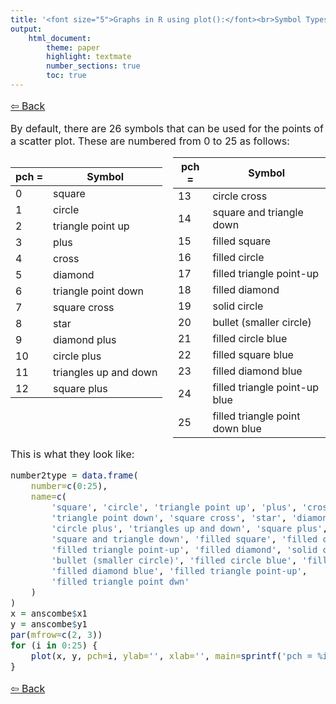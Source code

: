 ```yaml
---
title: '<font size="5">Graphs in R using plot():</font><br>Symbol Types in Scatter Plots'
output:
    html_document:
        theme: paper
        highlight: textmate
        number_sections: true
        toc: true
---
```

<font size="3">
    
[⇦ Back](../../R.html)

By default, there are 26 symbols that can be used for the points of a scatter plot. These are numbered from 0 to 25 as follows:

<style>
  .col2 {
    columns: 2 200px;         /* number of columns and width in pixels*/
    -webkit-columns: 2 200px; /* chrome, safari */
    -moz-columns: 2 200px;    /* firefox */
  }
  .col3 {
    columns: 3 100px;
    -webkit-columns: 3 100px;
    -moz-columns: 3 100px;
  }
</style>

<div class="col2">

| pch = | Symbol |
|-------|--------|
| 0     | square |
| 1     | circle |
| 2     | triangle point up |
| 3     | plus |
| 4     | cross |
| 5     | diamond |
| 6     | triangle point down |
| 7     | square cross |
| 8     | star |
| 9     | diamond plus |
| 10    | circle plus |
| 11    | triangles up and down |
| 12    | square plus |

| pch = | Symbol |
|-------|--------|
| 13    | circle cross |
| 14    | square and triangle down |
| 15    | filled square |
| 16    | filled circle |
| 17    | filled triangle point-up |
| 18    | filled diamond |
| 19    | solid circle |
| 20    | bullet (smaller circle) |
| 21    | filled circle blue |
| 22    | filled square blue |
| 23    | filled diamond blue |
| 24    | filled triangle point-up blue |
| 25    | filled triangle point down blue |

</div>

This is what they look like:

```r
number2type = data.frame(
	number=c(0:25),
	name=c(
        'square', 'circle', 'triangle point up', 'plus', 'cross', 'diamond',
        'triangle point down', 'square cross', 'star', 'diamond plus',
        'circle plus', 'triangles up and down', 'square plus', 'circle cross',
        'square and triangle down', 'filled square', 'filled circle',
        'filled triangle point-up', 'filled diamond', 'solid circle',
        'bullet (smaller circle)', 'filled circle blue', 'filled square blue',
        'filled diamond blue', 'filled triangle point-up',
        'filled triangle point dwn'
    )
)
x = anscombe$x1
y = anscombe$y1
par(mfrow=c(2, 3))
for (i in 0:25) {
	plot(x, y, pch=i, ylab='', xlab='', main=sprintf('pch = %i: %s', i, number2type$name[i + 1]))
}
```

[⇦ Back](../../R.html)

</font>
